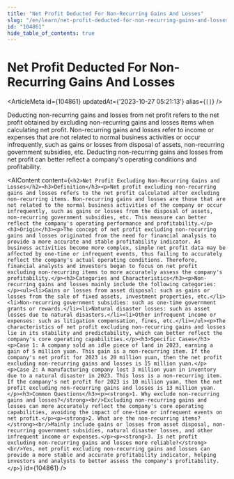 ```yaml
---
title: "Net Profit Deducted For Non-Recurring Gains And Losses"
slug: "/en/learn/net-profit-deducted-for-non-recurring-gains-and-losses-104861"
id: "104861"
hide_table_of_contents: true
---
```



# Net Profit Deducted For Non-Recurring Gains And Losses

<ArticleMeta id={104861} updatedAt={'2023-10-27 05:21:13'} alias={`[]`} />
<div className='border-solid border-b border-t-0 my-4 border-[var(--ifm-color-gray-300)]' />

Deducting non-recurring gains and losses from net profit refers to the net profit obtained by excluding non-recurring gains and losses items when calculating net profit. Non-recurring gains and losses refer to income or expenses that are not related to normal business activities or occur infrequently, such as gains or losses from disposal of assets, non-recurring government subsidies, etc. Deducting non-recurring gains and losses from net profit can better reflect a company's operating conditions and profitability.

<AIContent content={`<h2>Net Profit Excluding Non-Recurring Gains and Losses</h2><h3>Definition</h3><p>Net profit excluding non-recurring gains and losses refers to the net profit calculated after excluding non-recurring items. Non-recurring gains and losses are those that are not related to the normal business activities of the company or occur infrequently, such as gains or losses from the disposal of assets, non-recurring government subsidies, etc. This measure can better reflect the company's operating performance and profitability.</p><h3>Origin</h3><p>The concept of net profit excluding non-recurring gains and losses originated from the need for financial analysis to provide a more accurate and stable profitability indicator. As business activities become more complex, simple net profit data may be affected by one-time or infrequent events, thus failing to accurately reflect the company's actual operating conditions. Therefore, financial analysts and investors began to focus on net profit excluding non-recurring items to more accurately assess the company's profitability.</p><h3>Categories and Characteristics</h3><p>Non-recurring gains and losses mainly include the following categories:</p><ul><li>Gains or losses from asset disposal: such as gains or losses from the sale of fixed assets, investment properties, etc.</li><li>Non-recurring government subsidies: such as one-time government grants or rewards.</li><li>Natural disaster losses: such as asset losses due to natural disasters.</li><li>Other infrequent income or expenses: such as litigation compensation, fines, etc.</li></ul><p>The characteristics of net profit excluding non-recurring gains and losses lie in its stability and predictability, which can better reflect the company's core operating capabilities.</p><h3>Specific Cases</h3><p>Case 1: A company sold an idle piece of land in 2023, earning a gain of 5 million yuan. This gain is a non-recurring item. If the company's net profit for 2023 is 20 million yuan, then the net profit excluding non-recurring gains and losses is 15 million yuan.</p><p>Case 2: A manufacturing company lost 3 million yuan in inventory due to a natural disaster in 2023. This loss is a non-recurring item. If the company's net profit for 2023 is 10 million yuan, then the net profit excluding non-recurring gains and losses is 13 million yuan.</p><h3>Common Questions</h3><p><strong>1. Why exclude non-recurring gains and losses?</strong><br/>Excluding non-recurring gains and losses can more accurately reflect the company's core operating capabilities, avoiding the impact of one-time or infrequent events on net profit.</p><p><strong>2. What are the non-recurring items?</strong><br/>Mainly include gains or losses from asset disposal, non-recurring government subsidies, natural disaster losses, and other infrequent income or expenses.</p><p><strong>3. Is net profit excluding non-recurring gains and losses more reliable?</strong><br/>Yes, net profit excluding non-recurring gains and losses can provide a more stable and accurate profitability indicator, helping investors and analysts to better assess the company's profitability.</p>`} id={104861} />
